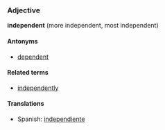 ===Adjective===
'''independent''' (more independent, most independent)

====Antonyms====
*[[dependent]]

====Related terms====
*[[independently]]

====Translations====
*Spanish: [[independiente]]